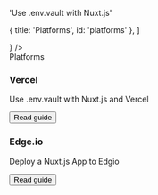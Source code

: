 

  'Use .env.vault with Nuxt.js'

  { title: 'Platforms', id: 'platforms' },
]

<FrameworksBreadcrumb />
<GuideHeading
  h1={title}
  lead={description}
  icon={
    <>
      <NuxtIcon className="h-9 w-9 text-[#00DC82]"/>
    </>
  } />

<div className="my-16 xl:max-w-none">
  <Heading level={2} id="platforms">
    Platforms
  </Heading>
  <div className="not-prose mt-4 grid grid-cols-1 gap-x-6 gap-y-10 border-t border-zinc-900/5 pt-10 dark:border-white/5 sm:grid-cols-2 xl:max-w-none xl:grid-cols-3">
    <div key="vercel" className="flex flex-row-reverse gap-6">
      <div className="flex-auto">
        <h3 className="text-sm font-semibold text-zinc-900 dark:text-white">
          Vercel
        </h3>
        <p className="mt-1 text-sm text-zinc-600 dark:text-zinc-400">Use .env.vault with Nuxt.js and Vercel</p>
        <p className="mt-4"><Button href="/docs-old/integrations/vercel/nuxtjs" variant="text" arrow="right">Read guide</Button></p>
      </div>
      <VercelIcon className="h-9 w-9 text-[#000000] dark:invert"/>
    </div>
    <div key="edgio" className="flex flex-row-reverse gap-6">
      <div className="flex-auto">
        <h3 className="text-sm font-semibold text-zinc-900 dark:text-white">
          Edge.io
        </h3>
        <p className="mt-1 text-sm text-zinc-600 dark:text-zinc-400">Deploy a Nuxt.js App to Edgio</p>
        <p className="mt-4"><Button href="/docs-old/integrations/edgio/nuxtjs" variant="text" arrow="right">Read guide</Button></p>
      </div>
      <EdgioIcon className="h-9 w-9 text-[#000000] dark:invert"/>
    </div>
  </div>
</div>
